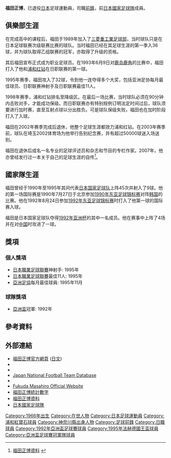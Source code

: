 {{Football player infobox| playername= 福田正博
| fullname =福田正博
| nickname = 
| image = 福田正博.jpg
| dateofbirth = {{birth date and age|1966|12|27}}
| cityofbirth = [[神奈川縣|神奈川縣]][[橫濱市|橫濱市]]
| countryofbirth = {{JPN}}
| height = {{height|m=1.76}}
| currentclub  = 已退役
| position = [[前鋒_(足球)|前鋒]]
| youthyears = 
| youthclubs = 
| years1 = 1989–1992
| clubs1 = [[三菱重工業足球部|三菱重工業足球部]]
| caps1 = 59
| goals1 = 50
| years2 = 1992–2002
| clubs2 = [[浦和紅鑽|浦和紅鑽]]
| caps2 = 228
| goals2 = 93
| nationalyears1 = 1990–1995
| nationalteam1 = [[日本國家足球隊|日本]]
| nationalcaps1 = 45
| nationalgoals1 = 9
| pcupdate       = 2002年12月31日
| ntupdate       = 1995年10月28日
}}
{{japanese|japanese=福田正博|kana=ふくだまさひろ|romaji=Fukuda Masahiro}}

'''福田正博'''{{BD|1966年|12月27日|catIdx= Masahiro Fukuda}}，已退役[[日本|日本]]足球運動員，司職[[前鋒_(足球)|前鋒]]，前[[日本國家足球隊|日本國家足球隊]]成員。

==俱樂部生涯==
在完成高中的课程后，福田于1989年加入了[[三菱重工業足球部|三菱重工業足球部]]，当时球队只是在日本足球联赛次级联赛比赛的球队。当时福田已经在其足球生涯的第一季入36球，并为球队取得乙组联赛的冠军，亦取得了升级的资格。

其后福田宣布正式成为职业足球员。在1993年6月9日对[[鹿岛鹿角|鹿岛鹿角]]的比赛中，福田打入了他和[[浦和红钻|浦和红钻]]在日职联赛的第一球。

1995年赛季，福田攻入了32球，令到他一连夺得多个大奖，包括亚洲足协每月最佳球员、日职联赛神射手及日职联赛最佳11人。

1998年赛季，浦和红钻排名至降级区。在最后一场比赛，当时球队必须在90分钟内击败对手，才能成功保级。而日职联赛亦有特别规例订明法定时间过后，球队须要进行加时赛，直至互射点球以分出胜负。可是球队保级失败，福田也在加时阶段打入了入球。

福田在2002年赛季完成后退休，他整个足球生涯都效力浦和红钻。在2003年赛季前，球队在埼玉2002体育场为他举行告别纪念赛，并有超过50000球迷入场送别。

福田在退休后成名一名专业的足球评述员和杂志和节目的专栏作家。2007年，他亦曾经发行过一本关于自己的足球生涯的自传<ref>[http://www.pia.co.jp/soccer/fukuda/information/index.html 福田正博資料] {{webarchive|url=https://web.archive.org/web/20080629123214/http://www.pia.co.jp/soccer/fukuda/information/index.html |date=2008-06-29 }}</ref>。

==國家隊生涯==
福田曾经于1990年至1995年其间代表[[日本国家足球队|日本国家足球队]]上阵45次并射入了9球。他的第一场国际赛是1990年7月27日于北京参加[[1990年东亚足球锦标赛|1990年东亚足球锦标赛]]对阵[[韩国国家足球队|韩国]]的比赛。他在1992年8月24日参加[[1992年东亚足球锦标赛|1992年东亚足球锦标赛]]时打入了他第一球的国际赛入球。

福田是日本国家足球队夺得[[1992年亚洲杯|1992年亚洲杯]]的其中一名成员。他在赛事中上阵了4场并在对[[中国国家足球队|中国]]时攻进了一球。

==獎項==
===個人獎項===
* [[日本職業足球聯賽|日本職業足球聯賽]]神射手: 1995年
* [[日本職業足球聯賽|日本職業足球聯賽]]最佳11人: 1995年
* [[亞洲足協|亞洲足協]]每月最佳球員: 1995年11月

===球隊獎項===
* [[亚足联亚洲杯|亞洲盃]]冠軍: 1992年

==參考資料==
{{reflist}}

==外部連結==
*[https://web.archive.org/web/20070910202111/http://www.pia.co.jp/soccer/fukuda/ 福田正博官方網頁] ([[日文|日文]])
*{{FIFA player|94391}}
* {{NFT player|15553}}
* [http://www.jfootball-db.com/en/players/fukuda_masahiro.html Japan National Football Team Database] {{Wayback|url=http://www.jfootball-db.com/en/players/fukuda_masahiro.html |date=20180612142359 }}
* {{J.League player|89}}
* [https://web.archive.org/web/20070910202111/http://www.pia.co.jp/soccer/fukuda/ Fukuda Masahiro Official Website]{{in lang|ja}}
*[https://web.archive.org/web/20080628013518/http://www.pia.co.jp/soccer/fukuda/datafile/index.html 福田正博統計數字]
*[https://web.archive.org/web/20080629025951/http://www.pia.co.jp/soccer/fukuda/profile/index.html  福田正博資料]
*[http://www.national-football-teams.com/php/spieler.php?id=17004 日本國家足球隊] {{Wayback|url=http://www.national-football-teams.com/php/spieler.php?id=17004 |date=20120223142810 }}

{{1992年亞洲盃足球賽日本參賽名單}}
{{1995年法赫德國王盃足球賽日本參賽名單}}

[[Category:1966年出生|Category:1966年出生]]
[[Category:在世人物|Category:在世人物]]
[[Category:日本足球運動員|Category:日本足球運動員]]
[[Category:浦和紅寶石球員|Category:浦和紅寶石球員]]
[[Category:神奈川縣出身人物|Category:神奈川縣出身人物]]
[[Category:足球前鋒|Category:足球前鋒]]
[[Category:日職球員|Category:日職球員]]
[[Category:1992年亞洲盃足球賽球員|Category:1992年亞洲盃足球賽球員]]
[[Category:1995年法赫德國王盃球員|Category:1995年法赫德國王盃球員]]
[[Category:亞洲盃足球賽冠軍隊球員|Category:亞洲盃足球賽冠軍隊球員]]